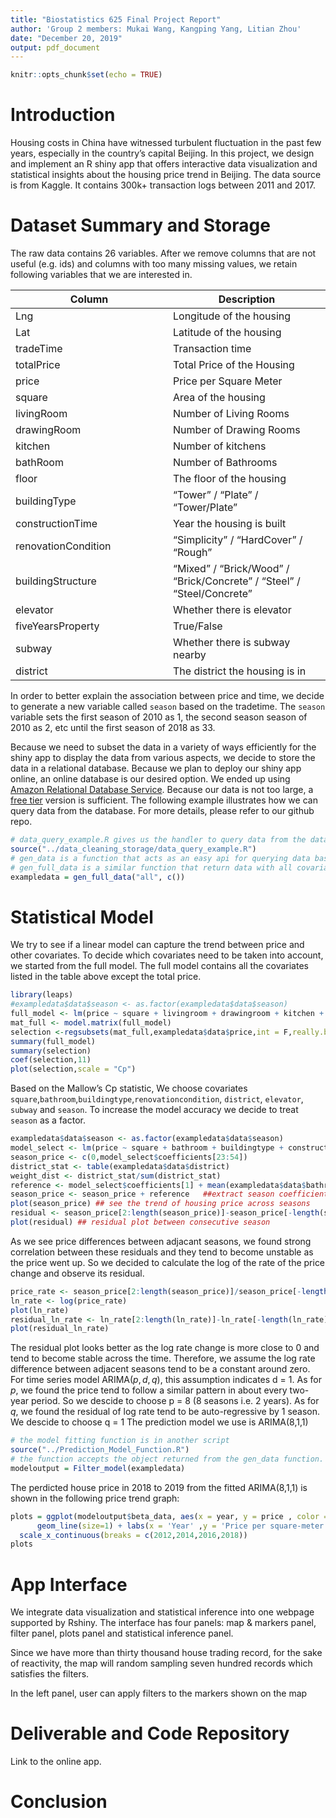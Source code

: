 ```yaml
---
title: "Biostatistics 625 Final Project Report"
author: 'Group 2 members: Mukai Wang, Kangping Yang, Litian Zhou'
date: "December 20, 2019"
output: pdf_document
---
```


```r
knitr::opts_chunk$set(echo = TRUE)
```

# Introduction
Housing costs in China have witnessed turbulent fluctuation in the past few years, especially in the country’s capital Beijing. In this project, we design and implement an R shiny app that offers interactive data visualization and statistical insights about the housing price trend in Beijing. The data source is from Kaggle. It contains 300k+ transaction logs between 2011 and 2017.

# Dataset Summary and Storage
The raw data contains 26 variables. After we remove columns that are not useful (e.g. ids) and columns with too many missing values, we retain following variables that we are interested in.

| Column      | Description |
| ----------- | ----------- |
| Lng         | Longitude of the housing |
| Lat         | Latitude of the housing |
| tradeTime   | Transaction time |
| totalPrice  | Total Price of the Housing |
| price       | Price per Square Meter |
| square      | Area of the housing |
| livingRoom  | Number of Living Rooms |
| drawingRoom | Number of Drawing Rooms |
| kitchen     | Number of kitchens      |
| bathRoom    | Number of Bathrooms     |
| floor       | The floor of the housing |
| buildingType | "Tower" / "Plate" / "Tower/Plate" |
| constructionTime | Year the housing is built |
| renovationCondition | "Simplicity" / "HardCover" / "Rough" |
| buildingStructure   | "Mixed" / "Brick/Wood" / "Brick/Concrete" / "Steel" / "Steel/Concrete" |
| elevator | Whether there is elevator |
| fiveYearsProperty | True/False | 
| subway | Whether there is subway nearby |
| district | The district the housing is in |

In order to better explain the association between price and time, we decide to generate a new variable called `season` based on the tradetime. The `season` variable sets the first season of 2010 as 1, the second season season of 2010 as 2, etc until the first season of 2018 as 33.

Because we need to subset the data in a variety of ways efficiently for the shiny app to display the data from various aspects, we decide to store the data in a relational database. Because we plan to deploy our shiny app online, an online database is our desired option. We ended up using [Amazon Relational Database Service](https://aws.amazon.com/rds/). Because our data is not too large, a [free tier](https://aws.amazon.com/rds/free/) version is sufficient. The following example illustrates how we can query data from the database. For more details, please refer to our github repo.

```r
# data_query_example.R gives us the handler to query data from the database
source("../data_cleaning_storage/data_query_example.R")
# gen_data is a function that acts as an easy api for querying data based on selected district and building type
# gen_full_data is a similar function that return data with all covariates above to demenstrate full model.
exampledata = gen_full_data("all", c())
```

# Statistical Model
We try to see if a linear model can capture the trend between price and other covariates. To decide which covariates need to be taken into account, we started from the full model. The full model contains all the covariates listed in the table above except the total price.

```r
library(leaps)
#exampledata$data$season <- as.factor(exampledata$data$season)
full_model <- lm(price ~ square + livingroom + drawingroom + kitchen + bathroom + floor + buildingtype + constructiontime + renovationcondition + buildingstructure + elevator + fiveyearsproperty + subway + season, data = exampledata$data)
mat_full <- model.matrix(full_model)
selection <-regsubsets(mat_full,exampledata$data$price,int = F,really.big = T,method = "exhaust", nvmax = 11)
summary(full_model)
summary(selection)
coef(selection,11)
plot(selection,scale = "Cp")
```

Based on the Mallow's Cp statistic, We choose covariates `square`,`bathroom`,`buildingtype`,`renovationcondition`, `district`, `elevator`, `subway` and `season`. To increase the model accuracy we decide to treat `season` as a factor.
```r
exampledata$data$season <- as.factor(exampledata$data$season)
model_select <- lm(price ~ square + bathroom + buildingtype + constructiontime + renovationcondition + elevator + subway + district +season, data = exampledata$data)
season_price <- c(0,model_select$coefficients[23:54])
district_stat <- table(exampledata$data$district)
weight_dist <- district_stat/sum(district_stat)
reference <- model_select$coefficients[1] + mean(exampledata$data$bathroom)*model_select$coefficients[3] + sum(weight_dist*c(0,model_select$coefficients[12:22])) 
season_price <- season_price + reference   ##extract season coefficients as average selling price for time-series references.
plot(season_price) ## see the trend of housing price across seasons
residual <- season_price[2:length(season_price)]-season_price[-length(season_price)]
plot(residual) ## residual plot between consecutive season
```

As we see price differences between adjacant seasons, we found strong correlation between these residuals and they tend to become unstable as the price went up. So we decided to calculate the log of the rate of the price change and observe its residual. 
```r
price_rate <- season_price[2:length(season_price)]/season_price[-length(season_price)]
ln_rate <- log(price_rate)
plot(ln_rate)
residual_ln_rate <- ln_rate[2:length(ln_rate)]-ln_rate[-length(ln_rate)]
plot(residual_ln_rate)
```
The residual plot looks better as the log rate change is more close to 0 and tend to become stable across the time. Therefore, we assume the log rate difference between adjacent seasons tend to be a constant around zero. For time series model ARIMA$(p,d,q)$, this assumption indicates d = 1.
As for $p$, we found the price tend to follow a similar pattern in about every two-year period. So we descide to choose p = 8 (8 seasons i.e. 2 years).
As for $q$, we found the residual of log rate tend to be auto-regressive by 1 season. We descide to choose q = 1
The prediction model we use is ARIMA(8,1,1)

```r
# the model fitting function is in another script
source("../Prediction_Model_Function.R")
# the function accepts the object returned from the gen_data function.
modeloutput = Filter_model(exampledata)
```

The perdicted house price in 2018 to 2019 from the fitted ARIMA(8,1,1) is shown in the following price trend graph:  
```r
plots = ggplot(modeloutput$beta_data, aes(x = year, y = price , color = class)) + 
      geom_line(size=1) + labs(x = 'Year' ,y = 'Price per square-meter in CNY') +
  scale_x_continuous(breaks = c(2012,2014,2016,2018))
plots
```


# App Interface

We integrate data visualization and statistical inference into one webpage supported by Rshiny. The interface has four panels: map & markers panel, filter panel, plots panel and statistical inference panel.

Since we have more than thirty thousand house trading record, for the sake of reactivity, the map will random sampling seven hundred records which satisfies the filters.

In the left panel, user can apply filters to the markers shown on the map



# Deliverable and Code Repository

Link to the online app.

# Conclusion


